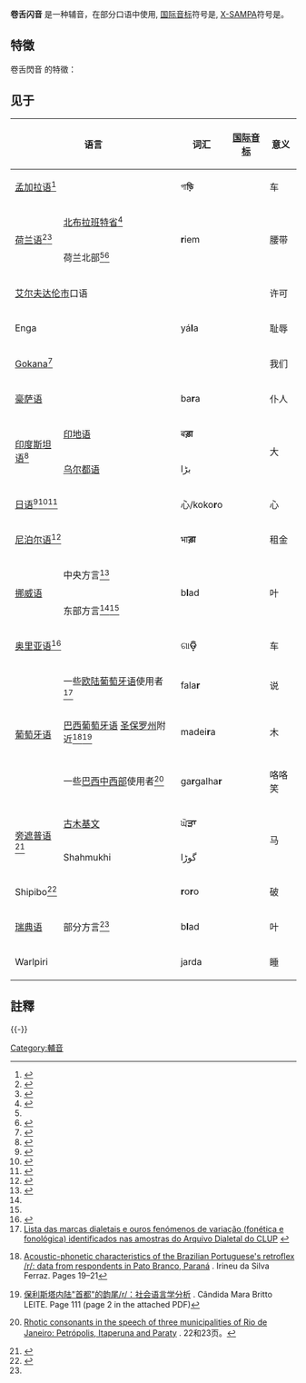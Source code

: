 {{Refimprove|date=2015年4月}}
{{Infobox IPA
|ipa symbol=ɽ
|ipa number=125
|decimal=637
|x-sampa=r`
|kirshenbaum=*.
|braille=256
|braille2=r
|imagefile=Retroflex flap (vector).svg
|imagesize=150px
}}

'''卷舌闪音''' 是一种辅音，在部分口语中使用, [[国际音标|国际音标]]符号是{{angle bracket|{{IPA|ɽ}}}}, [[X-SAMPA|X-SAMPA]]符号是{{angle bracket|<tt>r`</tt>}}。

== 特徵 ==
卷舌閃音 的特徵：
{{閃音}}
{{捲舌音}}
{{濁音}}
{{口腔輔音}}
{{中央輔音}}
{{肺部氣流音}}

==见于==
{| class="wikitable"

! colspan="2" | 语言 !! 词汇 !! [[国际音标|国际音标]] !! 意义 !! 注释
|-
| colspan="2" | [[孟加拉语|孟加拉语]]<ref name="mazumdar">{{Harvcoltxt|Mazumdar|2000|p=57}}</ref>
| গা'''ড়ি'''
| {{IPA|[ɡäɽiː]}}
| 车
| 舌尖龈后音。<ref name="mazumdar"/>参见[[孟加拉语音系|孟加拉语音系]]
|-
| rowspan="2" | [[荷兰语|荷兰语]]<ref>{{Harvcoltxt|Goeman|van de Velde|2001|pp=91, 94–95, 97, 101, 107}}</ref><ref>{{Harvcoltxt|Verstraten|van de Velde|2001|pp=50–51, 53–55}}</ref>
| [[北布拉班特省|北布拉班特省]]<ref name=GoVan107>{{Harvcoltxt|Goeman|van de Velde|2001|p=107}}</ref>
| rowspan="2" | '''r'''iem
| rowspan="2" | {{IPA|[ɽim]}}
| rowspan="2" | 腰带
| rowspan="2" | {{IPA|/r/}}罕见的词首变体。<ref>{{Harvcoltxt|Goeman|van de Velde|2001|pp=95, 97, 101, 107}}</ref><ref>{{Harvcoltxt|Verstraten|van de Velde|2001|pp=50–51, 53–54}}</ref>{{IPA|/r/}}实现的变化于方言很广。参见[[荷兰语音系|荷兰语音系]]
|-
|荷兰北部<ref name=GoVan107/><ref>{{Harvcoltxt|Verstraten|van de Velde|2001|p=54}}</ref>
|-
| colspan="2" | [[艾尔夫达伦市|艾尔夫达伦市]]口语
| {{lang|ovd|'''l'''uv}}
| {{IPA|[ɽʏːv]}}
| 许可
|
|-
| colspan="2" | Enga
| yá'''l'''a
| {{IPA|[jɑɽɑ]}}
| 耻辱
|
|-
| colspan="2" | [[Gokana_language|Gokana]]<ref name="brosnahan">{{cite web |url=http://www.journalofwestafricanlanguages.org/Files/pdf/01-1/jwal-01-1-Brosnahan.pdf |title=Outlines of the phonology of the Gokana dialect of Ogoni |author=L.F. Brosnahan |access-date=2013-11-24 |archive-url=https://web.archive.org/web/20130403122650/http://www.journalofwestafricanlanguages.org/Files/pdf/01-1/jwal-01-1-Brosnahan.pdf |archive-date=2013-04-03 |dead-url=yes }}</ref>
| {{lang|gkn|be'''l'''e}}
| {{IPA|[bēɽē]}}
| 我们
| 舌尖龈后音。{{IPA|/l/}}的同位异音，在词素的元音间和重叠的元音开头词素尾。可能是后[[齿龈颤音|齿龈颤音]]或{{IPAblink|l}}。<ref name="brosnahan" />
|-
| colspan="2" | [[豪萨语|豪萨语]]
| ba'''r'''a
| {{IPA|[bəɽä]}}
| 仆人
| 用阿拉伯字母{{angbr|ر}}记音
|-
| rowspan="2" | [[印度斯坦语|印度斯坦语]]<ref name="tiwari">{{Harvcoltxt|Tiwari|2004|p=?}}</ref>
| [[印地语|印地语]]
| ब'''ड़ा'''
| rowspan="2" |{{IPA|[bəɽäː]}}
| rowspan="2" |大
| rowspan="2" |舌尖龈后音；是否送气构成对立。<ref name="tiwari"/>参见[[印度斯坦语音系|印度斯坦语音系]]
|-
| [[乌尔都语|乌尔都语]]
| بڑا
|-
| colspan="2" | [[日语|日语]]<ref name="okada">{{Harvcoltxt|Okada|1999|p=118}}</ref><ref name="vance">{{Harvcoltxt|Vance|2008|p=89}}</ref><ref name="labrune">{{Harvcoltxt|Labrune|2012|p=92}}</ref>
| 心/koko'''r'''o
| {{IPA|[ko̞ko̞ɾ̠o̞]}}
| 心
| 舌尖龈后音，可能是齿龈音{{IPAblink|ɾ}}。<ref name="okada"/><ref name="vance"/><ref name="labrune"/>参见[[日语音系|日语音系]]
|-
| colspan="2" | [[尼泊尔语|尼泊尔语]]<ref>{{Harvcoltxt|Khatiwada|2009|p=377}}</ref>
| भा'''ड़ा'''
| {{IPA|[bʱäɽä]}}
| 租金
| 舌尖龈后音；{{IPA|/ɖ, ɖʱ/}}元音后变体。<ref name="khatiwada374">{{Harvcoltxt|Khatiwada|2009|p=374}}</ref>参见[[尼泊尔语音系|尼泊尔语音系]]
|-
| rowspan="2" | [[挪威语|挪威语]]
| 中央方言<ref name="heide">{{Harvcoltxt|Heide|2010|pp=3–44}}</ref>
| rowspan="2" | b'''l'''ad
| rowspan="2" | {{IPA|[bɽɑː]}}
| rowspan="2" | 叶
| rowspan="2" | {{IPA|/l/}}和{{IPA|/r/}}的同位异音。在东部标准口音它常和齿龈音{{IPAblink|ɾ}}交替出现，保留在少数词中。<ref name="heide"/><ref name="kristoffersen">{{Harvcoltxt|Kristoffersen|2000|p=24}}</ref>参见[[挪威语音系|挪威语音系]]
|-
| 东部方言<ref name="heide"/><ref name="kristoffersen"/>
|-
| colspan="2" | [[奥里亚语|奥里亚语]]<ref name="masica">{{Harvcoltxt|Masica|1991|p=107}}</ref>
| ଗା'''ଡ଼ି'''
| {{IPA|[ɡäɽiː]}}
| 车
| 舌尖龈后音；{{IPA|/ɖ, ɖʱ/}}在元音前的同位异音。<ref name="masica"/>
|-
| rowspan="3" | [[葡萄牙语|葡萄牙语]]
| 一些[[欧陆葡萄牙语|欧陆葡萄牙语]]使用者<ref>[http://cl.up.pt/arquivo/como/tabela_fenomenos.pdf Lista das marcas dialetais e ouros fenómenos de variação (fonética e fonológica) identificados nas amostras do Arquivo Dialetal do CLUP] {{Wayback|url=http://cl.up.pt/arquivo/como/tabela_fenomenos.pdf |date=20140306060343 }} {{in lang|pt}}</ref>
| fala'''r'''
| {{IPA|[fəˈläɽ]}}
| 说
| rowspan="3" | {{IPAslink|ɾ}}的同位异音。参见[[葡萄牙語音系|葡萄牙語音系]]
|-
| [[巴西葡萄牙语|巴西葡萄牙语]] [[圣保罗州|圣保罗州]]附近<ref>{{in lang|pt}} [http://dspace.c3sl.ufpr.br/dspace/bitstream/handle/1884/3955/CARACTER%C3%8DSTICAS%20FON%C3%89TICO.pdf?sequence=1 Acoustic-phonetic characteristics of the Brazilian Portuguese's retroflex /r/: data from respondents in Pato Branco, Paraná] {{Wayback|url=http://dspace.c3sl.ufpr.br/dspace/bitstream/handle/1884/3955/CARACTER%C3%8DSTICAS%20FON%C3%89TICO.pdf?sequence=1 |date=20160303175335 }}. Irineu da Silva Ferraz. Pages 19–21</ref><ref>{{in lang|pt}} [http://cedae.iel.unicamp.br/revista/index.php/sinteses/article/download/1198/1766 保利斯塔内陆"首都"的韵尾/r/：社会语言学分析] {{Wayback|url=http://cedae.iel.unicamp.br/revista/index.php/sinteses/article/download/1198/1766 |date=20130926191837 }}. Cândida Mara Britto LEITE. Page 111 (page 2 in the attached PDF)</ref>
| madei'''r'''a
| {{IPA|[mɐˈdeɽə]}}
| 木
|-
| 一些[[巴西中西部|巴西中西部]]使用者<ref>{{in lang|pt}} [http://www.letras.ufrj.br/posverna/mestrado/NascimentoTAM.pdf Rhotic consonants in the speech of three municipalities of Rio de Janeiro: Petrópolis, Itaperuna and Paraty] {{Wayback|url=http://www.letras.ufrj.br/posverna/mestrado/NascimentoTAM.pdf |date=20171011010924 }}. 22和23页。</ref>
| ga'''r'''galha'''r'''
| {{nowrap|{{IPA|[ɡäɽɡɐˈʎäɽ]}}}}
| 咯咯笑
|-
| rowspan="2" | [[旁遮普语|旁遮普语]]<ref>{{Cite book|last1=Bashir|first1=Elena|url=https://books.google.com/books?id=ajrEDwAAQBAJ&q=A+Descriptive+Grammar+of+Hindko,+Punjabi,+and+Saraiki|title=A Descriptive Grammar of Hindko, Panjabi, and Saraiki|last2=J. Conners|first2=Thomas|publisher=Walter de Gruyter GmbH & Co KG|year=2019|isbn=9781614512257|volume=Volume 4 of Mouton-CASL Grammar Series|pages=24|language=en|chapter=3.3.1|quote=Retroflex /ṇ/和/ḷ/(即IPA/ɳ/和/ɭ/) 对应拉合尔旁遮普语齿音/n/和/l/ ，尽管这现象在城区年轻使用者那里减弱。我们发现卷舌鼻音和卷舌边音在现行旁遮普语Shahmukhi文正字法/ṇ/只偶然地被描写，且/ḷ/没有被呈现。|access-date=2020-12-27|archive-date=2021-03-24|archive-url=https://web.archive.org/web/20210324031329/https://books.google.com/books?id=ajrEDwAAQBAJ&q=A+Descriptive+Grammar+of+Hindko,+Punjabi,+and+Saraiki}}</ref>
| [[古木基文|古木基文]]
| ਘੋ'''ੜਾ'''
| rowspan="2" | {{IPA|[kòːɽɑ̀ː]}}
| rowspan="2" | 马
| rowspan="2" |
|-
| Shahmukhi
| گوڑا
|-
| colspan="2" | Shipibo<ref name="val282">{{Harvcoltxt|Valenzuela|Márquez Pinedo|Maddieson|2001|p=282}}</ref>
|'''r'''o'''r'''o
| {{IPA|[ˈɽo̽ɽo̽]}}
| 破
| 舌尖龈后音；{{IPA|/r/}}可能的实现之一。<ref name="val282" />
|-
| [[瑞典语|瑞典语]]
| 部分方言<ref name="kristoffersen"/>
| b'''l'''ad
| {{IPA|[bɽɑː(d)]}}
| 叶
| {{IPAslink|l}}的同位异音。参见[[瑞典語音系|瑞典語音系]]
|-
|colspan="2"| Warlpiri
| jarda
| {{IPA|[caɽa]}}
| 睡
| 将{{IPA|/ɽ/}}记作''rd''。
|}

==註釋==
{{reflist|2}}
{{-}}
{{Consonants|state=collapsed}}
{{字母R|state=collapsed}}

[[Category:輔音|Category:輔音]]